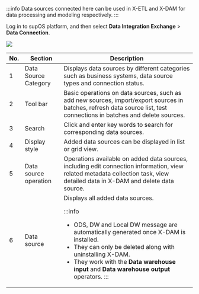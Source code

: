 :::info
Data sources connected here can be used in X-ETL and X-DAM for data processing and modeling respectively.
:::

Log in to supOS platform, and then select **Data Integration Exchange** > **Data Connection**.

![](https://wordpressfreezonex.oss-accelerate.aliyuncs.com/supETL/3.png)

<table>
  <thead>
    <tr>
      <th>No.</th>
      <th>Section</th>
      <th>Description</th>
    </tr>
  </thead>
  <tbody>
    <tr>
      <td>1</td>
      <td>Data Source Category</td>
      <td>Displays data sources by different categories such as business systems, data source types and connection status.</td>
    </tr>
    <tr>
      <td>2</td>
      <td>Tool bar</td>
      <td>Basic operations on data sources, such as add new sources, import/export sources in batches, refresh data source list, test connections in batches and delete sources.</td>
    </tr>
    <tr>
      <td>3</td>
      <td>Search</td>
      <td>Click and enter key words to search for corresponding data sources.</td>
    </tr>
    <tr>
      <td>4</td>
      <td>Display style</td>
      <td>Added data sources can be displayed in list or grid view.</td>
    </tr>
    <tr>
      <td>5</td>
      <td>Data source operation</td>
      <td>Operations available on added data sources, including edit connection information, view related metadata collection task, view detailed data in X-DAM and delete data source.</td>
    </tr>
    <tr>
      <td>6</td>
      <td>Data source</td>
      <td>Displays all added data sources.

:::info
- ODS, DW and Local DW message are automatically generated once X-DAM is installed.
- They can only be deleted along with uninstalling X-DAM.
- They work with the **Data warehouse input** and **Data warehouse output** operators.
:::

</td>
    </tr>
  </tbody>
</table>
